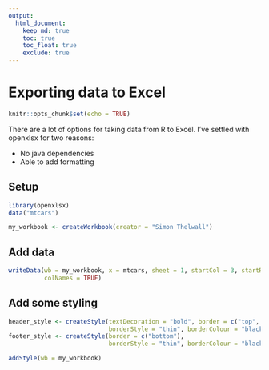```yaml
---
output:
  html_document:
    keep_md: true
    toc: true
    toc_float: true
    exclude: true
---
```


# Exporting data to Excel

```r
knitr::opts_chunk$set(echo = TRUE)
```

There are a lot of options for taking data from R to Excel. 
I've settled with openxlsx for two reasons:

 * No java dependencies
 * Able to add formatting 
 
## Setup 

```r
library(openxlsx)
data("mtcars")

my_workbook <- createWorkbook(creator = "Simon Thelwall")
```

## Add data

```r
writeData(wb = my_workbook, x = mtcars, sheet = 1, startCol = 3, startRow = 3,
          colNames = TRUE)
```

## Add some styling

```r
header_style <- createStyle(textDecoration = "bold", border = c("top", "bottom"),
                            borderStyle = "thin", borderColour = "black")
footer_style <- createStyle(border = c("bottom"),
                            borderStyle = "thin", borderColour = "black")

addStyle(wb = my_workbook)
```